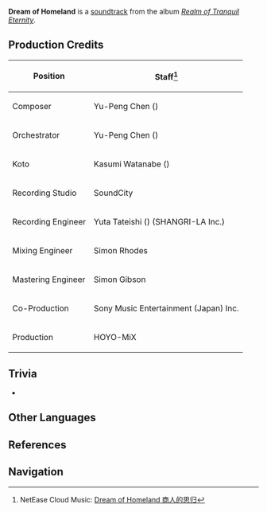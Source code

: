 {{Soundtrack Infobox
|title          =
|image          = Realm of Tranquil Eternity.png
|album          = Realm of Tranquil Eternity
|disc           = 1
|number         = 22
|featured       =
|featured2      =
|featured3      =
|featured_disc  =
|featured_disc2 =
|featured_disc3 =
|youtube_id     = 1xMRU4D9ODc
|youtube_time   = 2163
|spotify_id     = 57F1RBhhTM2mDG7sIRRWSS
|played_in      = Ritou;Silken Courtyard;Realm Mansion
|during         = [[Ritou]] (Night), [[Komore Teahouse]], [[Silken Courtyard]] (Night), [[Inazuman Walled House: Refined Estate]]
|domain         =
|previous       = Island for Outlanders
|next           = Interwoven Nostalgia
}}
'''Dream of Homeland''' is a [[soundtrack]] from the album ''[[Realm of Tranquil Eternity]]''.

==Production Credits==
{| class="wikitable" style="text-align:left; height:0.5em"
! Position
! Staff<ref>NetEase Cloud Music: [https://music.163.com/#/song?id=1879098355 Dream of Homeland 商人的思归]</ref>
|-
! Composer
| Yu-Peng Chen ({{zh|陈致逸}})
|-
! Orchestrator
| Yu-Peng Chen ({{zh|陈致逸}})
|-
! Koto
| Kasumi Watanabe ({{ja|渡邊 香澄}})
|-
! Recording Studio
| SoundCity
|-
! Recording Engineer
| Yuta Tateishi ({{ja|立石 佑太}}) (SHANGRI-LA Inc.)
|-
! Mixing Engineer
| Simon Rhodes
|-
! Mastering Engineer
| Simon Gibson
|-
! Co-Production
| Sony Music Entertainment (Japan) Inc.
|-
! Production
| HOYO-MiX
|}

==Trivia==
* {{Transclude|Separated Dream|ShogunTheme|section=1}}

==Other Languages==
{{Other Languages
|en      = Dream of Homeland
|zhs     = 商人的思归
|zhs_rm  = Shāngrén de Sīguī
|zht     = 商人的思歸
|zht_rm  = Shāngrén de Sīguī
|zh_tl   = 
|ja      = 商人の懐郷
|ja_rm   = Shounin no Kaikyou
|ja_tl   = A Merchants Nostalgia
|tr      = 
|tr_tl   = 
|it      = 
|it_tl   = 
}}
{{Clr}}

==References==
{{Reflist}}

==Navigation==
{{Soundtrack Navbox|Realm of Tranquil Eternity}}
